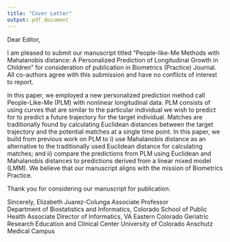 ```yaml
---
title: "Cover Letter"
output: pdf_document
---
```


Dear Editor,   

I am pleased to submit our manuscript titled "People-like-Me Methods with Mahalanobis distance: A Personalized Prediction of Longitudinal Growth in Children" for consideration of publication in Biometrics (Practice) Journal. All co-authors agree with this submission and have no conflicts of interest to report. 
 
In this paper, we employed a new personalized prediction method call People-Like-Me (PLM) with nonlinear longitudinal data. PLM consists of using  curves that are similar to the particular individual we wish to predict for to predict a future trajectory for the target individual. Matches are traditionally found by calculating Euclidean distances between the target trajectory and the potential matches at a single time point. In this paper, we build from previous work on PLM to i) use Mahalanobis distance as an alternative to the traditionally used Euclidean distance for calculating matches; and ii) compare the predictions from PLM using Euclidean and Mahalanobis distances to predictions derived from a linear mixed model (LMM).  We believe that our manuscript aligns with the mission of Biometrics Practice.
 
Thank you for considering our manuscript for publication.



Sincerely,
Elizabeth Juarez-Colunga
Associate Professor  
Department of Biostatistics and Informatics, Colorado School of Public Health 
Associate Director of Informatics, VA Eastern Colorado Geriatric Research Education and Clinical Center 
University of Colorado Anschutz Medical Campus

